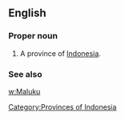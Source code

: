 ==English==

===Proper noun===
{{en-proper noun}}

# A province of [[Indonesia]].

===See also===
[[w:Maluku]]


[[Category:Provinces of Indonesia]]